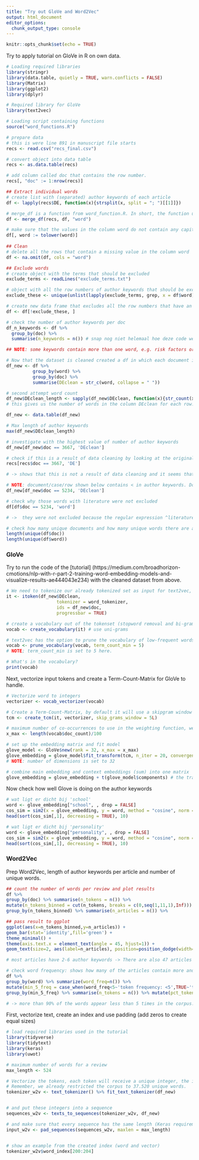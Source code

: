 ```yaml
---
title: "Try out GloVe and Word2Vec"
output: html_document
editor_options: 
  chunk_output_type: console
---
```


```r
knitr::opts_chunk$set(echo = TRUE)
```
Try to apply tutorial on GloVe in R on own data. 

```r
# Loading required libraries
library(stringr)
library(data.table, quietly = TRUE, warn.conflicts = FALSE)
library(Matrix)
library(ggplot2)
library(dplyr)

# Required library for GloVe
library(text2vec)

# Loading script containing functions
source("word_functions.R")

# prepare data 
# this is were line 891 in manuscript file starts
recs <- read.csv("recs_final.csv")

# convert object into data table
recs <- as.data.table(recs)

# add column called doc that contains the row number.
recs[, "doc" := 1:nrow(recs)]

## Extract individual words
# create list with (separated) author keywords of each article
df <- lapply(recs$DE, function(x){strsplit(x, split = "; ")[[1]]})

# merge_df is a function from word_function.R. In short, the function unlist() is applied to the list object that has been put into the function (in this case df) and adds the output/result of this to the new column. 
df <- merge_df(recs, df, "word")

# make sure that the values in the column word do not contain any capitals.   
df[, word := tolower(word)]
  
## Clean
# delete all the rows that contain a missing value in the column word
df <- na.omit(df, cols = "word")

## Exclude words
# create object with the terms that should be excluded  
exclude_terms <- readLines("exclude_terms.txt")

# object with all the row numbers of author keywords that should be excluded from the data frame 
exclude_these <- unique(unlist(lapply(exclude_terms, grep, x = df$word)))

# create new data frame that excludes all the row numbers that have an author keyword that should be excluded 
df <- df[!exclude_these, ]

# check the number of author keywords per doc
df_n_keywords <- df %>% 
  group_by(doc) %>% 
  summarise(n_keywords = n()) # snap nog niet helemaal hoe deze code weet dat die n() dan betrekking heeft op de column word maar gaat wel goed. 

## NOTE: some keywords contain more than one word, e.g. risk factors or follow-up studies and youth smoking behavior. So to now the lenght (number of words) per doc this won't work

# Now that the dataset is cleaned created a df in which each document is a row and the column DEclean contains the author keywords of the specific document. Shape the tokens back to their original form
df_new <- df %>% 
          group_by(word) %>% 
          group_by(doc) %>% 
          summarise(DEclean = str_c(word, collapse = " "))

# second attempt word count
df_new$DEclean_length <- sapply(df_new$DEclean, function(x){str_count(x, " ")+1})
# this gives us the number of words in the column DEclean for each row. NOTE: words that are connected by a - are seen as one word, e.g. follow-up or affect-regulatory. Also, abbreviations are also counted as a word, e.g. INFORMATION AND COMMUNICATION TECHNOLOGY (ICT). (ICT) is counted in this example. 

df_new <- data.table(df_new)

# Max length of author keywords 
max(df_new$DEclean_length)

# investigate with the highest value of number of author keywords
df_new[df_new$doc == 3667, 'DEclean']

# check if this is a result of data cleaning by looking at the original data set
recs[recs$doc == 3667, 'DE']

# -> shows that this is not a result of data cleaning and it seems that this article does really have 524 author keywords.

# NOTE: document/case/row shown below contains < in author keywords. Does this need to be cleaned? It also includes the word literature whereas this word was part of the terms that had to be excluded.
df_new[df_new$doc == 5234, 'DEclean']

# check why those words with literature were not excluded
df[df$doc == 5234, 'word']

# ->  they were not excluded because the regular expression ^literature$ tells to only delete those values that where start of the string is followed by literature followed by the end of the string. 

# check how many unique documents and how many unique words there are after excluding non substantive words. 
length(unique(df$doc))
length(unique(df$word))
```

### GloVe ###
Try to run the code of the [tutorial] (https://medium.com/broadhorizon-cmotions/nlp-with-r-part-2-training-word-embedding-models-and-visualize-results-ae444043e234) with the cleaned dataset from above. 
```r
# We need to tokenize our already tokenized set as input for text2vec, re-use cleaned text in df_new
it <- itoken(df_new$DEclean, 
                   tokenizer = word_tokenizer,
                   ids = df_new$doc,
                   progressbar = TRUE)

# create a vocabulary out of the tokenset (stopword removal and bi-grams are optional)
vocab <- create_vocabulary(it) # use uni-grams

# text2vec has the option to prune the vocabulary of low-frequent words
vocab <- prune_vocabulary(vocab, term_count_min = 5)
# NOTE; term_count_min is set to 5 here.

# What's in the vocabulary?
print(vocab)
```

Next, vectorize input tokens and create a Term-Count-Matrix for GloVe to handle. 
```r
# Vectorize word to integers
vectorizer <- vocab_vectorizer(vocab)

# Create a Term-Count-Matrix, by default it will use a skipgram window of 5 (symmetrical)
tcm <- create_tcm(it, vectorizer, skip_grams_window = 5L)

# maximum number of co-occurrences to use in the weighting function, we choose the entire token set divided by 100
x_max <- length(vocab$doc_count)/100

# set up the embedding matrix and fit model
glove_model <- GloVe$new(rank = 32, x_max = x_max) 
glove_embedding = glove_model$fit_transform(tcm, n_iter = 20, convergence_tol = 0.01, n_threads = 4)
# NOTE: number of dimensions is set to 32

# combine main embedding and context embeddings (sum) into one matrix
glove_embedding = glove_embedding + t(glove_model$components) # the transpose of the context matrix
```

Now check how well Glove is doing on the author keywords
```r
# wat ligt er dicht bij 'school'
word <- glove_embedding["school", , drop = FALSE] 
cos_sim = sim2(x = glove_embedding, y = word, method = "cosine", norm = "l2")
head(sort(cos_sim[,1], decreasing = TRUE), 10)

# wat ligt er dicht bij 'personality'
word <- glove_embedding["personality", , drop = FALSE] 
cos_sim = sim2(x = glove_embedding, y = word, method = "cosine", norm = "l2")
head(sort(cos_sim[,1], decreasing = TRUE), 10)
```

### Word2Vec ###
Prep Word2Vec, length of author keywords per article and number of unique words. 
```r
## count the number of words per review and plot results
df %>% 
group_by(doc) %>% summarise(n_tokens = n()) %>%
mutate(n_tokens_binned = cut(n_tokens, breaks = c(0,seq(1,11,1),Inf))) %>% 
group_by(n_tokens_binned) %>% summarise(n_articles = n()) %>% 

## pass result to ggplot
ggplot(aes(x=n_tokens_binned,y=n_articles)) + 
geom_bar(stat='identity',fill='green') + 
theme_minimal() + 
theme(axis.text.x = element_text(angle = 45, hjust=1)) + 
geom_text(size=2, aes(label=n_articles), position=position_dodge(width=0.9), vjust=-0.25)

# most articles have 2-6 author keywords -> There are also 47 articles that only have 1 author keyword

# check word frequency: shows how many of the articles contain more and less than 5 author keywords. 
df %>% 
group_by(word) %>% summarize(word_freq=n()) %>% 
mutate(min_5_freq = case_when(word_freq<5~'token frequency: <5',TRUE~'token frequency: >=5')) %>% 
group_by(min_5_freq) %>% summarise(n_tokens = n()) %>% mutate(pct_tokens = n_tokens / sum(n_tokens))

# -> more than 90% of the words appear less than 5 times in the corpus. 
```

First, vectorize text, create an index and use padding (add zeros to create equal sizes)
```r
# load required libraries used in the tutorial 
library(tidyverse)
library(tidytext)
library(keras)
library(uwot)

# maximum number of words for a review
max_length <- 524

# Vectorize the tokens, each token will receive a unique integer, the index of that token in a dictionary. 
# Remember, we already restricted the corpus to 37.520 unique words.
tokenizer_w2v <- text_tokenizer() %>% fit_text_tokenizer(df_new)


# and put these integers into a sequence
sequences_w2v <- texts_to_sequences(tokenizer_w2v, df_new)

# and make sure that every sequence has the same length (Keras requirement)
input_w2v <- pad_sequences(sequences_w2v, maxlen = max_length)


# show an example from the created index (word and vector)
tokenizer_w2v$word_index[200:204]
```


